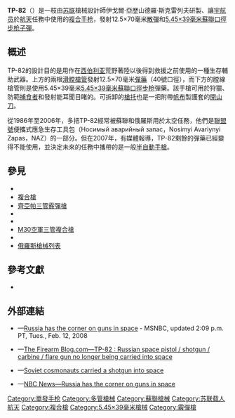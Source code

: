 {{noteTA
|G1=軍事
|G2=長度單位
|G3=Firearms
|1=zh-cn:宇航员;zh-hk:太空人;zh-tw:太空人;
|2=zh:航天; zh-cn:航天; zh-tw:航太; zh-hk:航天;
}}
{{Infobox Weapon
|name= {{Lang|en|TP-82}}<br />{{Lang|ru|ТП-82}}
|image= File:TP-82.jpg
|image_size= 300px
|caption= 於{{Link-en|砲兵、工兵及通信兵軍事歷史博物館|Military Historical Museum of Artillery, Engineers and Signal Corps}}中展出的TP-82
|origin= {{flagcountry|Soviet Union}}
|type= [[複合槍|複合]][[手枪|手枪]]
<!-- Type selection -->
|is_ranged= yes
|is_bladed= 
|is_explosive= 
|is_artillery= 
|is_vehicle= 
|is_missile= 
|is_UK= 
<!-- Service history -->
|service= 1985—2006年
|used_by= 
|wars= 
<!-- Production history -->
|designer= 伊戈爾·亞歷山德羅·斯克雷列夫（Igor Aleksandrovich Skrylev）
|design_date= 1985年
|manufacturer= 
|unit_cost= 
|production_date= 1985年
|number= 
|variants= 
<!-- General specifications -->
|spec_label= 
|weight= <div class="NavFrame collapsed" style="color: black; background-color: #FFFFFF; margin: 0 auto; padding: 0 10px; text-align: left;"><div class="NavHead" style="background-color: #FFFFFF; margin: 0 auto; padding: 0 10px; font-weight:normal;"></div><div class="NavContent" style="background-color: #FFFFFF; margin: 0 auto; padding: 0 10px;">
* 無槍托：1.6[[千克|千克]]（3.53[[磅|磅]]）
* 裝上槍托：2.4公斤（5.29磅）
</div>
</div>
|length= <div class="NavFrame collapsed" style="color: black; background-color: #FFFFFF; margin: 0 auto; padding: 0 10px; text-align: left;"><div class="NavHead" style="background-color: #FFFFFF; margin: 0 auto; padding: 0 10px; font-weight:normal;"></div><div class="NavContent" style="background-color: #FFFFFF; margin: 0 auto; padding: 0 10px;">
* 無槍托：360[[毫米|毫米]]（14.17[[英寸|英寸]]）
* 裝上槍托：670毫米（26.38英吋）
</div>
</div>
|part_length= 300毫米（11.81英吋）
|width= 42毫米（1.65英吋）
|height= <div class="NavFrame collapsed" style="color: black; background-color: #FFFFFF; margin: 0 auto; padding: 0 10px; text-align: left;"><div class="NavHead" style="background-color: #FFFFFF; margin: 0 auto; padding: 0 10px; font-weight:normal;"></div><div class="NavContent" style="background-color: #FFFFFF; margin: 0 auto; padding: 0 10px;">
* 無槍托：150毫米（5.91英吋）
* 裝上槍托：235毫米（9.25英吋）
</div>
</div>
|diameter= 
|crew= 
<!-- Ranged weapon specifications --> 
|cartridge= -{}-
* 12.5×70毫米[[散彈|散彈]]（上方雙管）
* [[5.45×39mm|5.45×39毫米蘇聯口徑]]（M74，下管）
|caliber= <div class="NavFrame collapsed" style="color: black; background-color: #FFFFFF; margin: 0 auto; padding: 0 10px; text-align: left;"><div class="NavHead" style="background-color: #FFFFFF; margin: 0 auto; padding: 0 10px; font-weight:normal;"></div><div class="NavContent" style="background-color: #FFFFFF; margin: 0 auto; padding: 0 10px;">
* 12.5毫米（0.49英吋）
* 5.45毫米（0.215英吋）
</div>
</div>
|barrels= 3根，上方雙管為[[滑膛槍炮|滑膛]]，下管為[[膛線|線膛]]，無[[槍口|槍口]]裝置
|action= [[中折式|中折式]]
|mode= {{Link-en|單發|Single shot|單發}}
|rate= 
|velocity= 
|range= 200[[米_(单位)|公尺]]（218.72[[码|码]]，656.17[[英尺|英尺]]）
|max_range= 
|feed= 手動{{Link-en|後膛裝填武器|Breech-loading weapon|後膛裝填}}
|sights= [[機械瞄具|機械瞄具]]
<!-- 火炮規格 -->
|breech= 
|recoil= 
|carriage= 
|elevation= 
|traverse= 
<!-- 刃器規格 --> 
|blade_type= 
|hilt_type= 
|sheath_type= 
|head_type= 
|haft_type= 
<!-- 爆炸物內填炸藥規格 --> 
|filling= 
|filling_weight= 
|detonation= 
|yield= 
<!-- 車輛/飛彈 規格 -->
|armour= 
|primary_armament= 
|secondary_arament= 
|engine= 
|engine_power= 
|transmission= 
|payload_capacity= 
|fuel_capacity= 
|pw_ratio= 
|suspension= 
|clearance= 
|vehicle_range= 
|speed= 
|guidance= 
|steering= 
<!-- Missiles only -->
|wingspan= 
|propellant= 
|ceiling= 
|altitude= 
|depth= 
|boost= 
|accuracy= 
|launch_platform= 
|transport= 
}}

'''TP-82'''（{{Lang-ru|ТП-82}}）是一枝由[[苏联|苏联]]槍械設計師伊戈爾·亞歷山德羅·斯克雷列夫研製、讓[[宇航员|宇航员]]於[[航天|航天]]任務中使用的[[複合槍|複合]][[手枪|手枪]]，發射12.5×70毫米[[散彈|散彈]]和[[5.45×39mm|5.45×39毫米蘇聯]][[口徑|口徑]][[步枪|步枪]][[子彈|子彈]]。

== 概述 ==
TP-82的設計目的是用作在[[西伯利亚|西伯利亚]]荒野著陸以後得到救援之前使用的一種生存輔助武器。上方的兩根[[滑膛槍炮|滑膛]][[槍管|槍管]]發射12.5×70毫米[[彈藥|彈藥]]（40號口徑），而下方的膛線槍管則是使用5.45×39毫米[[5.45×39mm|5.45×39毫米蘇聯]][[口徑|口徑]][[步枪|步枪]]彈藥。該手槍可用於狩獵、防範[[捕食|捕食者]]和發射能耳聞目睹的{{Link-en|求救信號|Distress signal}}。可拆卸的[[槍托|槍托]]也是一把附帶[[帆布|帆布]]製護套的[[開山刀|開山刀]]。

從1986年至2006年，多把TP-82經常被蘇聯和俄羅斯用於太空任務，他們是[[联盟计划|聯盟號]]便攜式應急生存工具包（Носимый аварийный запас，Nosimyi Avariynyi Zapas，NAZ）的一部分。但在2007年，有媒體報導，TP-82剩餘的彈藥已經變得不能使用，並決定未來的任務中攜帶的是一般[[半自動手槍|半自動手槍]]。

== 參見 ==
* {{Link-en|蘇聯雷射手槍|Soviet laser pistol}}
* [[複合槍|複合槍]]
* [[齊亞帕三管霰彈槍|齊亞帕三管霰彈槍]]
* {{Link-en|M6空勤人員求生武器|M6 Aircrew Survival Weapon}}
* {{Link-en|春田M6偵察型步槍|Springfield Armory M6 Scout}}
* [[M30空軍三管複合槍|M30空軍三管複合槍]]
* {{Link-en|多管槍械列表|List of multiple barrel firearms}}
* [[俄羅斯槍械列表|俄羅斯槍械列表]]

== 參考文獻 ==
* {{cite news|title=Russians blast off without space pistol|publisher=[[Daily_Telegraph|Daily Telegraph]]|date=October 11, 2007|author=Bonnie Malkin and agencies|url=http://www.telegraph.co.uk/news/main.jhtml?xml=/news/2007/10/09/wpistol109.xml|accessdate=2020-09-27|archive-date=2008-04-12|archive-url=https://web.archive.org/web/20080412221421/http://www.telegraph.co.uk/news/main.jhtml?xml=%2Fnews%2F2007%2F10%2F09%2Fwpistol109.xml|dead-url=no}}

== 外部連結 ==
* {{en icon}}—[http://www.msnbc.msn.com/id/23131359/ Russia has the corner on guns in space]{{Wayback|url=http://www.msnbc.msn.com/id/23131359/ |date=20130113023936 }} - MSNBC, updated 2:09 p.m. PT, Tues., Feb. 12, 2008
* {{en icon}}—[http://www.thefirearmblog.com/blog/2007/10/13/tp-82-russian-space-pistol-shotgun-carbine-flare-gun-no-longer-being-carried-into-space/ The Firearm Blog.com—TP-82 : Russian space pistol / shotgun / carbine / flare gun no longer being carried into space]{{Wayback|url=http://www.thefirearmblog.com/blog/2007/10/13/tp-82-russian-space-pistol-shotgun-carbine-flare-gun-no-longer-being-carried-into-space/ |date=20160303171520 }}
* {{en icon}}—[https://medium.com/war-is-boring/soviet-cosmonauts-carried-a-shotgun-into-space-a9e7852c6da5 Soviet cosmonauts carried a shotgun into space]{{Wayback|url=https://medium.com/war-is-boring/soviet-cosmonauts-carried-a-shotgun-into-space-a9e7852c6da5 |date=20160319123306 }}
* {{en icon}}—[http://www.nbcnews.com/id/23131359/#.Vn5YIFmYKmI NBC News—Russia has the corner on guns in space]{{Wayback|url=http://www.nbcnews.com/id/23131359/#.Vn5YIFmYKmI |date=20170107154352 }}

{{多管槍械}}
[[Category:單發手枪|Category:單發手枪]]
<!-- [[Category:複合槍械|Category:複合槍械]] -->
[[Category:多管槍械|Category:多管槍械]]
[[Category:蘇聯槍械|Category:蘇聯槍械]]
[[Category:苏联载人航天|Category:苏联载人航天]]
[[Category:複合槍|Category:複合槍]]
[[Category:5.45×39毫米槍械|Category:5.45×39毫米槍械]]
[[Category:霰彈槍|Category:霰彈槍]]